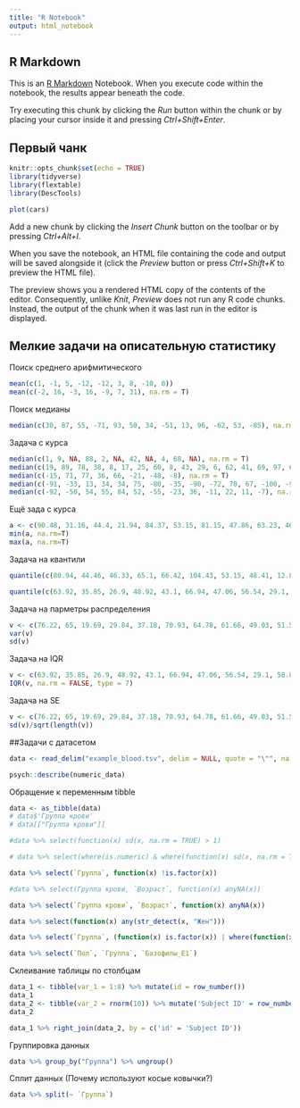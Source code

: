 ```yaml
---
title: "R Notebook"
output: html_notebook
---
```

## R Markdown
This is an [R Markdown](http://rmarkdown.rstudio.com) Notebook. When you execute code within the notebook, the results appear beneath the code. 

Try executing this chunk by clicking the *Run* button within the chunk or by placing your cursor inside it and pressing *Ctrl+Shift+Enter*. 


## Первый чанк
```r
knitr::opts_chunk$set(echo = TRUE)
library(tidyverse)
library(flextable)
library(DescTools)
```

```r
plot(cars)
```

Add a new chunk by clicking the *Insert Chunk* button on the toolbar or by pressing *Ctrl+Alt+I*.

When you save the notebook, an HTML file containing the code and output will be saved alongside it (click the *Preview* button or press *Ctrl+Shift+K* to preview the HTML file).

The preview shows you a rendered HTML copy of the contents of the editor. Consequently, unlike *Knit*, *Preview* does not run any R code chunks. Instead, the output of the chunk when it was last run in the editor is displayed.


## Мелкие задачи на описательную статистику
Поиск среднего арифмитического
```r
mean(c(1, -1, 5, -12, -12, 3, 8, -10, 0))
mean(c(-2, 16, -3, 16, -9, 7, 31), na.rm = T)
```

Поиск медианы
```r
median(c(30, 87, 55, -71, 93, 50, 34, -51, 13, 96, -62, 53, -85), na.rm = T)
```

Задача с курса
```r
median(c(1, 9, NA, 88, 2, NA, 42, NA, 4, 68, NA), na.rm = T)
median(c(19, 89, 78, 38, 8, 17, 25, 60, 8, 43, 29, 6, 62, 41, 69, 97, 61, 83, 25, 24), na.rm = T)
median(c(-15, 71, 77, 36, 66, -21, -48, -8), na.rm = T)
median(c(-91, -33, 13, 34, 34, 75, -80, -35, -90, -72, 70, 67, -100, -94, -18), na.rm = T)
median(c(-92, -50, 54, 55, 84, 52, -55, -23, 36, -11, 22, 11, -7), na.rm = T)

```

Ещё зада с курса
```r
a <- c(90.48, 31.16, 44.4, 21.94, 84.37, 53.15, 81.15, 47.86, 63.23, 46.75, 102.73) 
min(a, na.rm=T)
max(a, na.rm=T)

```

Задача на квантили
```r
quantile(c(80.94, 44.46, 46.33, 65.1, 66.42, 104.43, 53.15, 48.41, 12.88, 51.1, 43.03, 40.3, 33.71, 55.1, 22.17), na.rm=T)

quantile(c(63.92, 35.85, 26.9, 48.92, 43.1, 66.94, 47.06, 56.54, 29.1, 58.88), na.rm=T)
```

Задача на парметры распределения
```r
v <- c(76.22, 65, 19.69, 29.84, 37.18, 70.93, 64.78, 61.66, 49.03, 51.56)
var(v)
sd(v)
```

Задача на IQR
```r
v <- c(63.92, 35.85, 26.9, 48.92, 43.1, 66.94, 47.06, 56.54, 29.1, 58.88)
IQR(v, na.rm = FALSE, type = 7)
```

Задача на SE
```r
v <- c(76.22, 65, 19.69, 29.84, 37.18, 70.93, 64.78, 61.66, 49.03, 51.56)
sd(v)/sqrt(length(v))
```

##Задачи с датасетом
```r
data <- read_delim("example_blood.tsv", delim = NULL, quote = "\"", na = c("", "NA"), skip = 0, n_max = Inf, col_names = TRUE)

psych::describe(numeric_data)

```

Обращение к переменным tibble
```r
data <- as_tibble(data)
# data$'Группа крови'
# data[["Группа крови"]]

#data %>% select(function(x) sd(x, na.rm = TRUE) > 1)

# data %>% select(where(is.numeric) & where(function(x) sd(x, na.rm = TRUE) > 1))

data %>% select(`Группа`, function(x) !is.factor(x))

#data %>% select(Группа крови, `Возраст`, function(x) anyNA(x))

data %>% select(`Группа крови`, `Возраст`, function(x) anyNA(x))

data %>% select(function(x) any(str_detect(x, "Жен")))

data %>% select(`Группа`, (function(x) is.factor(x)) | where(function(x) is.numeric(x)))

data %>% select(`Пол`, `Группа`, `Базофилы_E1`)


```

Склеивание таблицы по столбцам
```r
data_1 <- tibble(var_1 = 1:8) %>% mutate(id = row_number())
data_1
data_2 <- tibble(var_2 = rnorm(10)) %>% mutate('Subject ID' = row_number())
data_2

data_1 %>% right_join(data_2, by = c('id' = 'Subject ID'))
```

Группировка данных
```r
data %>% group_by("Группа") %>% ungroup()
```

Сплит данных (Почему используют косые ковычки?)
```r
data %>% split(~ `Группа`)
```


